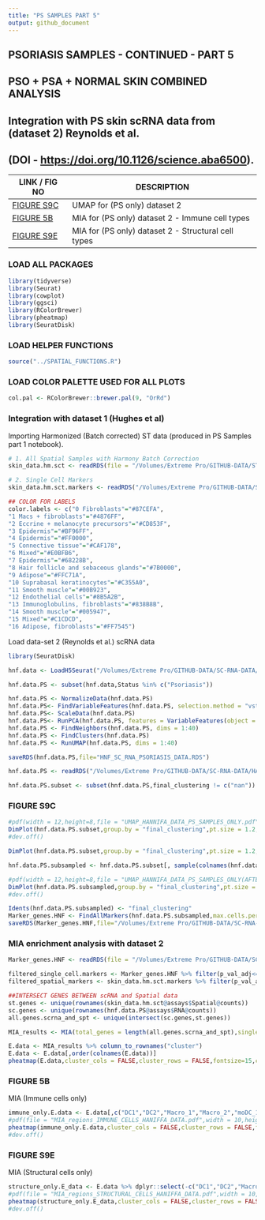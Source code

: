 ```yaml
---
title: "PS SAMPLES PART 5"
output: github_document
---
```


## PSORIASIS SAMPLES - CONTINUED - PART 5

## PSO + PSA + NORMAL SKIN COMBINED ANALYSIS

## Integration with PS skin scRNA data from (dataset 2) Reynolds et al.

## (DOI - <https://doi.org/10.1126/science.aba6500>).

| LINK / FIG NO | DESCRIPTION                                         |
|---------------|-----------------------------------------------------|
| [FIGURE S9C]  | UMAP for (PS only) dataset 2                        |
| [FIGURE 5B]   | MIA for (PS only) dataset 2 - Immune cell types     |
| [FIGURE S9E]  | MIA for (PS only) dataset 2 - Structural cell types |

### LOAD ALL PACKAGES

```r
library(tidyverse)
library(Seurat)
library(cowplot)
library(ggsci)
library(RColorBrewer)
library(pheatmap)
library(SeuratDisk)
```

### LOAD HELPER FUNCTIONS

```r
source("../SPATIAL_FUNCTIONS.R")
```

### LOAD COLOR PALETTE USED FOR ALL PLOTS

```r
col.pal <- RColorBrewer::brewer.pal(9, "OrRd")
```

### Integration with dataset 1 (Hughes et al)

Importing Harmonized (Batch corrected) ST data (produced in PS Samples part 1 notebook).

```r
# 1. All Spatial Samples with Harmony Batch Correction
skin_data.hm.sct <- readRDS(file = "/Volumes/Extreme Pro/GITHUB-DATA/ST-DATA/PSORIASIS-DATA/RDS-Files/ALL_SPATIAL_SAMPLES(HM_BATCH_CORRECTED).RDS")

# 2. Single Cell Markers
skin_data.hm.sct.markers <- readRDS("/Volumes/Extreme Pro/GITHUB-DATA/ST-DATA/PSORIASIS-DATA/RDS-Files/ALL_ST_HARMONY_ALIGNED_MARKERS.RDS")
```

```r
## COLOR FOR LABELS
color.labels <- c("0 Fibroblasts"="#87CEFA",
"1 Macs + fibroblasts"="#4876FF",
"2 Eccrine + melanocyte precursors"="#CD853F",
"3 Epidermis"="#BF96FF",
"4 Epidermis"="#FF0000",
"5 Connective tissue"="#CAF178",
"6 Mixed"="#E0BFB6",
"7 Epidermis"="#68228B",
"8 Hair follicle and sebaceous glands"="#7B0000",
"9 Adipose"="#FFC71A",
"10 Suprabasal keratinocytes"="#C355A0",
"11 Smooth muscle"="#00B923",
"12 Endothelial cells"="#8B5A2B",
"13 Immunoglobulins, fibroblasts"="#838B8B",
"14 Smooth muscle"="#005947",
"15 Mixed"="#C1CDCD",
"16 Adipose, fibroblasts"="#FF7545")
```

Load data-set 2 (Reynolds et al.) scRNA data

```r
library(SeuratDisk)
```

```R
hnf.data <- LoadH5Seurat("/Volumes/Extreme Pro/GITHUB-DATA/SC-RNA-DATA/HANIFFA-DATA/RDS-Files/submission.h5seurat")

hnf.data.PS <- subset(hnf.data,Status %in% c("Psoriasis"))
```

```r
hnf.data.PS <- NormalizeData(hnf.data.PS)
hnf.data.PS<- FindVariableFeatures(hnf.data.PS, selection.method = "vst", nfeatures = 2000)
hnf.data.PS<- ScaleData(hnf.data.PS)
hnf.data.PS<- RunPCA(hnf.data.PS, features = VariableFeatures(object = hnf.data.PS))
hnf.data.PS <- FindNeighbors(hnf.data.PS, dims = 1:40)
hnf.data.PS <- FindClusters(hnf.data.PS)
hnf.data.PS <- RunUMAP(hnf.data.PS, dims = 1:40)
```

```r
saveRDS(hnf.data.PS,file="HNF_SC_RNA_PSORIASIS_DATA.RDS")
```

```r
hnf.data.PS <- readRDS("/Volumes/Extreme Pro/GITHUB-DATA/SC-RNA-DATA/HANIFFA-DATA/RDS-Files/HNF_SC_RNA_PSORIASIS_DATA.RDS")
```

```r
hnf.data.PS.subset <- subset(hnf.data.PS,final_clustering != c("nan"))
```

### FIGURE S9C

```r
#pdf(width = 12,height=8,file = "UMAP_HANNIFA_DATA_PS_SAMPLES_ONLY.pdf")
DimPlot(hnf.data.PS.subset,group.by = "final_clustering",pt.size = 1.2,raster=FALSE)
#dev.off()
```

```r
DimPlot(hnf.data.PS.subset,group.by = "final_clustering",pt.size = 1.2,raster=FALSE)
```

```r
hnf.data.PS.subsampled <- hnf.data.PS.subset[, sample(colnames(hnf.data.PS.subset), size =25000, replace=F)]

#pdf(width = 12,height=8,file = "UMAP_HANNIFA_DATA_PS_SAMPLES_ONLY(AFTER_DOWNSAMPLING).pdf")
DimPlot(hnf.data.PS.subsampled,group.by = "final_clustering",pt.size = 3.5,raster=FALSE)
#dev.off()
```

```r
Idents(hnf.data.PS.subsampled) <- "final_clustering"
Marker_genes.HNF <- FindAllMarkers(hnf.data.PS.subsampled,max.cells.per.ident=1000,min.pct = 0.25)
saveRDS(Marker_genes.HNF,file="/Volumes/Extreme Pro/GITHUB-DATA/SC-RNA-DATA/HANIFFA-DATA/RDS-Files/Marker_genes.HNF.PS.RDS")
```

### MIA enrichment analysis with dataset 2

```r
Marker_genes.HNF <- readRDS(file = "/Volumes/Extreme Pro/GITHUB-DATA/SC-RNA-DATA/HANIFFA-DATA/RDS-Files/Marker_genes.HNF.PS.RDS")

filtered_single_cell.markers <- Marker_genes.HNF %>% filter(p_val_adj<=0.05) %>% group_by(cluster) %>% top_n(n =300,wt = avg_log2FC) %>% filter(avg_log2FC>0.25)
filtered_spatial_markers <- skin_data.hm.sct.markers %>% filter(p_val_adj<=0.05) %>% group_by(cluster) %>% top_n(n =300,wt = avg_log2FC) %>% filter(avg_log2FC>0.25)

##INTERSECT GENES BETWEEN scRNA and Spatial data
st.genes <- unique(rownames(skin_data.hm.sct@assays$Spatial@counts))
sc.genes <- unique(rownames(hnf.data.PS@assays$RNA@counts))
all.genes.scrna_and_spt <- unique(intersect(sc.genes,st.genes))

MIA_results <- MIA(total_genes = length(all.genes.scrna_and_spt),single_cell.markers = filtered_single_cell.markers,spatial.markers = filtered_spatial_markers)

E.data <- MIA_results %>% column_to_rownames("cluster")
E.data <- E.data[,order(colnames(E.data))]
pheatmap(E.data,cluster_cols = FALSE,cluster_rows = FALSE,fontsize=15,color = col.pal)
```

### FIGURE 5B

MIA (Immune cells only)

```r
immune_only.E.data <- E.data[,c("DC1","DC2","Macro_1","Macro_2","moDC_1","moDC_2","moDC_3","MigDC","Mono","Inf_mono","ILC1_NK","ILC2","ILC1_3","ILC2","Tc","Th","Treg","Mast_cell","NK")]
#pdf(file = "MIA_regions_IMMUNE_CELLS_HANIFFA_DATA.pdf",width = 10,height = 10)
pheatmap(immune_only.E.data,cluster_cols = FALSE,cluster_rows = FALSE,fontsize=15,color = col.pal)
#dev.off()
```

### FIGURE S9E

MIA (Structural cells only)

```r
structure_only.E_data <- E.data %>% dplyr::select(-c("DC1","DC2","Macro_1","Macro_2","moDC_1","moDC_2","moDC_3","MigDC","Mono","Inf_mono","ILC1_NK","ILC2","ILC1_3","ILC2","Tc","Th","Treg","Mast_cell","NK"))
#pdf(file = "MIA_regions_STRUCTURAL_CELLS_HANIFFA_DATA.pdf",width = 10,height = 10)
pheatmap(structure_only.E_data,cluster_cols = FALSE,cluster_rows = FALSE,fontsize=15,color = col.pal)
#dev.off()
```

